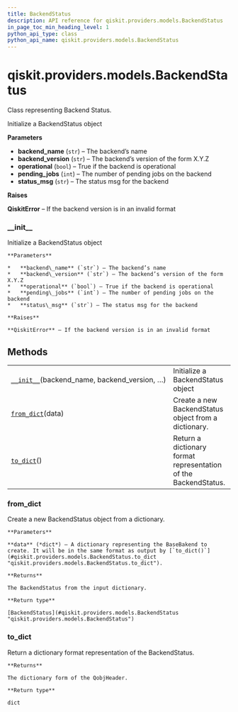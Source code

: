 ```yaml
---
title: BackendStatus
description: API reference for qiskit.providers.models.BackendStatus
in_page_toc_min_heading_level: 1
python_api_type: class
python_api_name: qiskit.providers.models.BackendStatus
---
```


# qiskit.providers.models.BackendStatus

<Class id="qiskit.providers.models.BackendStatus" isDedicatedPage={true} github="https://github.com/qiskit/qiskit/tree/stable/0.18/qiskit/providers/models/backendstatus.py" signature="BackendStatus(backend_name, backend_version, operational, pending_jobs, status_msg)">
  Class representing Backend Status.

  Initialize a BackendStatus object

  **Parameters**

  *   **backend\_name** (`str`) – The backend’s name
  *   **backend\_version** (`str`) – The backend’s version of the form X.Y.Z
  *   **operational** (`bool`) – True if the backend is operational
  *   **pending\_jobs** (`int`) – The number of pending jobs on the backend
  *   **status\_msg** (`str`) – The status msg for the backend

  **Raises**

  **QiskitError** – If the backend version is in an invalid format

  ### \_\_init\_\_

  <Function id="qiskit.providers.models.BackendStatus.__init__" name="__init__" signature="__init__(backend_name, backend_version, operational, pending_jobs, status_msg)">
    Initialize a BackendStatus object

    **Parameters**

    *   **backend\_name** (`str`) – The backend’s name
    *   **backend\_version** (`str`) – The backend’s version of the form X.Y.Z
    *   **operational** (`bool`) – True if the backend is operational
    *   **pending\_jobs** (`int`) – The number of pending jobs on the backend
    *   **status\_msg** (`str`) – The status msg for the backend

    **Raises**

    **QiskitError** – If the backend version is in an invalid format
  </Function>

  ## Methods

  |                                                                                                                                                    |                                                                 |
  | -------------------------------------------------------------------------------------------------------------------------------------------------- | --------------------------------------------------------------- |
  | [`__init__`](#qiskit.providers.models.BackendStatus.__init__ "qiskit.providers.models.BackendStatus.__init__")(backend\_name, backend\_version, …) | Initialize a BackendStatus object                               |
  | [`from_dict`](#qiskit.providers.models.BackendStatus.from_dict "qiskit.providers.models.BackendStatus.from_dict")(data)                            | Create a new BackendStatus object from a dictionary.            |
  | [`to_dict`](#qiskit.providers.models.BackendStatus.to_dict "qiskit.providers.models.BackendStatus.to_dict")()                                      | Return a dictionary format representation of the BackendStatus. |

  ### from\_dict

  <Function id="qiskit.providers.models.BackendStatus.from_dict" name="from_dict" signature="classmethod from_dict(data)">
    Create a new BackendStatus object from a dictionary.

    **Parameters**

    **data** (*dict*) – A dictionary representing the BaseBakend to create. It will be in the same format as output by [`to_dict()`](#qiskit.providers.models.BackendStatus.to_dict "qiskit.providers.models.BackendStatus.to_dict").

    **Returns**

    The BackendStatus from the input dictionary.

    **Return type**

    [BackendStatus](#qiskit.providers.models.BackendStatus "qiskit.providers.models.BackendStatus")
  </Function>

  ### to\_dict

  <Function id="qiskit.providers.models.BackendStatus.to_dict" name="to_dict" signature="to_dict()">
    Return a dictionary format representation of the BackendStatus.

    **Returns**

    The dictionary form of the QobjHeader.

    **Return type**

    dict
  </Function>
</Class>

